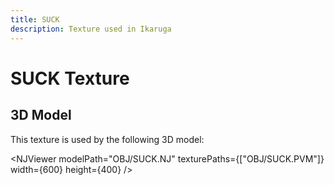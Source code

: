 ```yaml
---
title: SUCK
description: Texture used in Ikaruga
---
```



# SUCK Texture

<PVMViewer
  client:load
  filePath="OBJ/SUCK.PVM"
/>


## 3D Model

This texture is used by the following 3D model:

<NJViewer 
  modelPath="OBJ/SUCK.NJ" 
  texturePaths={["OBJ/SUCK.PVM"]}
  width={600}
  height={400}
/>

